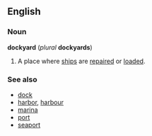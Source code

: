 ==English==
===Noun===
'''dockyard''' (''plural'' '''dockyards''')

#A place where [[ship]]s are [[repair]]ed or [[load]]ed.

===See also===
*[[dock]]
*[[harbor]], [[harbour]]
*[[marina]]
*[[port]]
*[[seaport]]